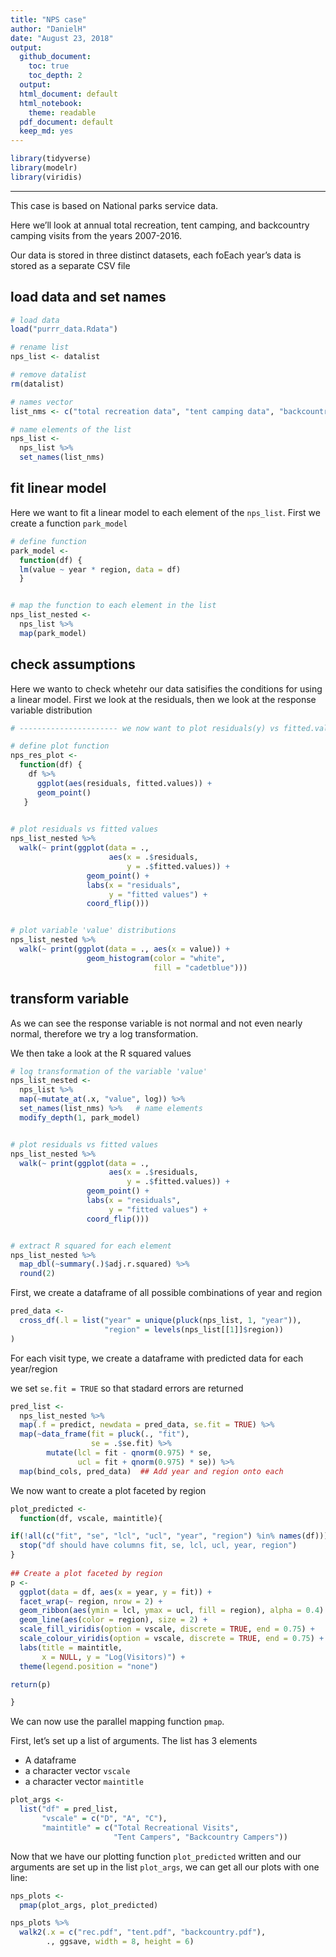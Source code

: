 ```yaml
---
title: "NPS case"
author: "DanielH"
date: "August 23, 2018"
output:
  github_document:
    toc: true
    toc_depth: 2
  output:
  html_document: default
  html_notebook:
    theme: readable
  pdf_document: default
  keep_md: yes
---
```



```r

library(tidyverse)
library(modelr)
library(viridis)
```


---

This case is based on National parks service data.

Here we’ll look at annual total recreation, tent camping, and backcountry camping visits from the years 2007-2016.

Our data is stored in three distinct datasets, each foEach year’s data is stored as a
separate CSV file


## load data and set names

```r


# load data
load("purrr_data.Rdata")

# rename list
nps_list <- datalist

# remove datalist
rm(datalist)

# names vector
list_nms <- c("total recreation data", "tent camping data", "backcountry camping data")

# name elements of the list
nps_list <-
  nps_list %>%
  set_names(list_nms)

```

## fit linear model

Here we want to fit a linear model to each element of the `nps_list`. First we create a function `park_model`

```r

# define function
park_model <- 
  function(df) {
  lm(value ~ year * region, data = df)
  }


# map the function to each element in the list
nps_list_nested <-
  nps_list %>%
  map(park_model)
```

## check assumptions

Here we wanto to check whetehr our data satisifies the conditions for using a linear model. First we look at the residuals, then we look at the response variable distribution


```r
# ---------------------- we now want to plot residuals(y) vs fitted.values(x)

# define plot function
nps_res_plot <-
  function(df) {
    df %>%
      ggplot(aes(residuals, fitted.values)) +
      geom_point()
   }

    
# plot residuals vs fitted values    
nps_list_nested %>%
  walk(~ print(ggplot(data = ., 
                      aes(x = .$residuals,
                          y = .$fitted.values)) +
                 geom_point() +
                 labs(x = "residuals", 
                      y = "fitted values") +
                 coord_flip()))


# plot variable 'value' distributions
nps_list_nested %>%
  walk(~ print(ggplot(data = ., aes(x = value)) +
                 geom_histogram(color = "white",
                                fill = "cadetblue")))

```

## transform variable

As we can see the response variable is not normal and not even nearly normal, therefore we try a log transformation. 

We then take a look at the R squared values

```r

# log transformation of the variable 'value'
nps_list_nested <-
  nps_list %>%
  map(~mutate_at(.x, "value", log)) %>%
  set_names(list_nms) %>%   # name elements
  modify_depth(1, park_model)


# plot residuals vs fitted values    
nps_list_nested %>%
  walk(~ print(ggplot(data = ., 
                      aes(x = .$residuals,
                          y = .$fitted.values)) +
                 geom_point() +
                 labs(x = "residuals", 
                      y = "fitted values") +
                 coord_flip()))


# extract R squared for each element
nps_list_nested %>%
  map_dbl(~summary(.)$adj.r.squared) %>%
  round(2)
```

First, we create a dataframe of all possible combinations of year and region

```r
pred_data <- 
  cross_df(.l = list("year" = unique(pluck(nps_list, 1, "year")),
                     "region" = levels(nps_list[[1]]$region))
)
```

For each visit type, we create a dataframe with predicted data for each year/region

we set `se.fit = TRUE` so that stadard errors are returned

```r
pred_list <- 
  nps_list_nested %>%
  map(.f = predict, newdata = pred_data, se.fit = TRUE) %>%
  map(~data_frame(fit = pluck(., "fit"), 
                  se = .$se.fit) %>%
        mutate(lcl = fit - qnorm(0.975) * se,
               ucl = fit + qnorm(0.975) * se)) %>%
  map(bind_cols, pred_data)  ## Add year and region onto each
```

We now want to create a plot faceted by region

```r
plot_predicted <- 
  function(df, vscale, maintitle){

if(!all(c("fit", "se", "lcl", "ucl", "year", "region") %in% names(df))){
  stop("df should have columns fit, se, lcl, ucl, year, region")
}
    
## Create a plot faceted by region
p <- 
  ggplot(data = df, aes(x = year, y = fit)) +
  facet_wrap(~ region, nrow = 2) +
  geom_ribbon(aes(ymin = lcl, ymax = ucl, fill = region), alpha = 0.4) +
  geom_line(aes(color = region), size = 2) +
  scale_fill_viridis(option = vscale, discrete = TRUE, end = 0.75) +
  scale_colour_viridis(option = vscale, discrete = TRUE, end = 0.75) +
  labs(title = maintitle,
       x = NULL, y = "Log(Visitors)") +
  theme(legend.position = "none")

return(p)

}
```

We can now use the parallel mapping function `pmap`.

First, let’s set up a list of arguments. The list has 3 elements

* A dataframe
* a character vector `vscale`
* a character vector `maintitle`

```r
plot_args <- 
  list("df" = pred_list,
       "vscale" = c("D", "A", "C"),
       "maintitle" = c("Total Recreational Visits",
                       "Tent Campers", "Backcountry Campers"))
```

Now that we have our plotting function `plot_predicted` written and our arguments are
set up in the list `plot_args`, we can get all our plots with one line:

```r
nps_plots <- 
  pmap(plot_args, plot_predicted)

nps_plots %>%
  walk2(.x = c("rec.pdf", "tent.pdf", "backcountry.pdf"), 
        ., ggsave, width = 8, height = 6)
```

















